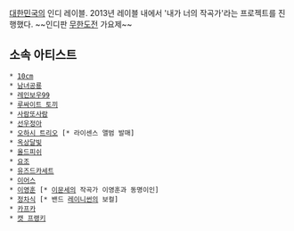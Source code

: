 [[대한민국]]의 인디 레이블. 2013년 레이블 내에서 '내가 너의 작곡가'라는 프로젝트를 진행했다. ~~인디판 [[무한도전]] 가요제~~

== 소속 아티스트 ==
 * [[10cm]]
 * [[남녀공룡]]
 * [[레인보우99]]
 * [[루싸이트 토끼]]
 * [[사람또사람]]
 * [[선우정아]]
 * [[오하시 트리오]] [* 라이센스 앨범 발매]
 * [[옥상달빛]]
 * [[올드피쉬]]
 * [[요조]]
 * [[유즈드카세트]]
 * [[이어스]]
 * [[이영훈]] [* [[이문세]]의 작곡가 이영훈과 동명이인]
 * [[정차식]] [* 밴드 [[레이니썬]]의 보컬]
 * [[카프카]]
 * [[캣 프랭키]]
